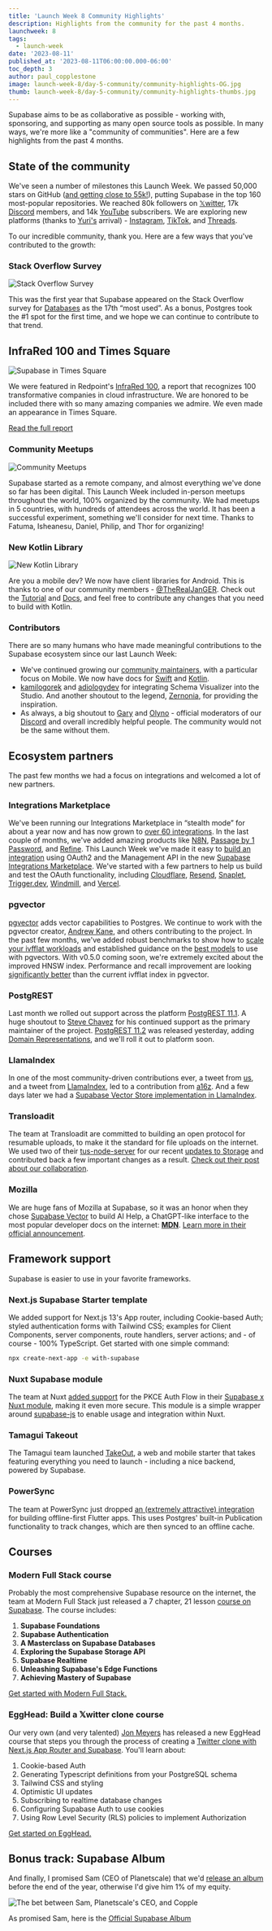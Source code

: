 ```yaml
---
title: 'Launch Week 8 Community Highlights'
description: Highlights from the community for the past 4 months.
launchweek: 8
tags:
  - launch-week
date: '2023-08-11'
published_at: '2023-08-11T06:00:00.000-06:00'
toc_depth: 3
author: paul_copplestone
image: launch-week-8/day-5-community/community-highlights-OG.jpg
thumb: launch-week-8/day-5-community/community-highlights-thumbs.jpg
---
```


Supabase aims to be as collaborative as possible - working with, sponsoring, and supporting as many open source tools as possible. In many ways, we're more like a "community of communities". Here are a few highlights from the past 4 months.

## State of the community

We've seen a number of milestones this Launch Week. We passed 50,000 stars on GitHub ([and getting close to 55k!](https://github.com/supabase/supabase)), putting Supabase in the top 160 most-popular repositories. We reached 80k followers on [𝕏witter](https://twitter.com/supabase), 17k [Discord](https://discord.supabase.com) members, and 14k [YouTube](https://youtube.com/supabase) subscribers. We are exploring new platforms (thanks to [Yuri's](https://twitter.com/yuricodesbot) arrival) - [Instagram](https://www.instagram.com/supabasecom/), [TikTok](https://www.tiktok.com/@supabase.com), and [Threads](https://www.threads.net/@supabasecom).

To our incredible community, thank you. Here are a few ways that you've contributed to the growth:

### Stack Overflow Survey

![Stack Overflow Survey](/images/blog/launch-week-8/day-5-community/stack-overflow-survey.png)

This was the first year that Supabase appeared on the Stack Overflow survey for [Databases](https://survey.stackoverflow.co/2023/#most-popular-technologies-database) as the 17th “most used”. As a bonus, Postgres took the #1 spot for the first time, and we hope we can continue to contribute to that trend.

## InfraRed 100 and Times Square

![Supabase in Times Square](https://supabase.com/_next/image?url=https%3A%2F%2Fobuldanrptloktxcffvn.supabase.co%2Fstorage%2Fv1%2Fobject%2Fpublic%2Fimages%2Fmarketing-emails%2Ftimes-sq.png%3Ft%3D2023-08-02T11%253A04%253A14.458Z&w=3840&q=75)

We were featured in Redpoint's [InfraRed 100](https://www.redpoint.com/infrared/100/), a report that recognizes 100 transformative companies in cloud infrastructure. We are honored to be included there with so many amazing companies we admire. We even made an appearance in Times Square.

[Read the full report](https://www.redpoint.com/infrared/100/)

### Community Meetups

![Community Meetups](/images/blog/launch-week-8/day-5-community/launch-week-8-meetups.png)

Supabase started as a remote company, and almost everything we've done so far has been digital. This Launch Week included in-person meetups throughout the world, 100% organized by the community. We had meetups in 5 countries, with hundreds of attendees across the world. It has been a successful experiment, something we'll consider for next time. Thanks to Fatuma, Isheanesu, Daniel, Philip, and Thor for organizing!

### New Kotlin Library

![New Kotlin Library](/images/blog/launch-week-8/day-5-community/kotlin-lib.jpg)

Are you a mobile dev? We now have client libraries for Android. This is thanks to one of our community members - [@TheRealJanGER](https://twitter.com/TheRealJanGER). Check out the [Tutorial](/blog/native-mobile-auth) and [Docs](/docs/reference/kotlin/introduction), and feel free to contribute any changes that you need to build with Kotlin.

### Contributors

There are so many humans who have made meaningful contributions to the Supabase ecosystem since our last Launch Week:

- We've continued growing our [community maintainers](https://github.com/orgs/supabase-community/teams), with a particular focus on Mobile. We now have docs for [Swift](/docs/reference/swift/introduction) and [Kotlin](/docs/reference/kotlin/introduction).
- [kamilogorek](https://github.com/kamilogorek) and [adiologydev](https://github.com/adiologydev) for integrating Schema Visualizer into the Studio. And another shoutout to the legend, [Zernonia](https://twitter.com/zernonia), for providing the inspiration.
- As always, a big shoutout to [Gary](https://github.com/GaryAustin1) and [Olyno](https://github.com/olyno) - official moderators of our [Discord](https://discord.supabase.com/) and overall incredibly helpful people. The community would not be the same without them.

## Ecosystem partners

The past few months we had a focus on integrations and welcomed a lot of new partners.

### Integrations Marketplace

We've been running our Integrations Marketplace in “stealth mode” for about a year now and has now grown to [over 60 integrations](/partners/integrations). In the last couple of months, we've added amazing products like [N8N](/partners/integrations/n8n), [Passage by 1 Password](/partners/integrations/passageidentity), and [Refine](/partners/integrations/refine_dev). This Launch Week we've made it easy to [build an integration](/docs/guides/platform/oauth-apps/build-a-supabase-integration#create-an-oauth-app) using OAuth2 and the Management API in the new [Supabase Integrations Marketplace](/blog/supabase-integrations-marketplace). We've started with a few partners to help us build and test the OAuth functionality, including [Cloudflare](/partners/integrations/cloudflare-workers), [Resend](/partners/integrations/resend), [Snaplet](/partners/integrations/snaplet), [Trigger.dev](/partners/integrations/triggerdotdev), [Windmill](/partners/integrations/vercel), and [Vercel](/partners/integrations/windmill).

### pgvector

[pgvector](github.com/pgvector/pgvector/) adds vector capabilities to Postgres. We continue to work with the pgvector creator, [Andrew Kane](https://twitter.com/andrewkane), and others contributing to the project. In the past few months, we've added robust benchmarks to show how to [scale your ivfflat workloads](/blog/pgvector-performance) and established guidance on the [best models](/blog/fewer-dimensions-are-better-pgvector) to use with pgvectors. With v0.5.0 coming soon, we're extremely excited about the improved HNSW index. Performance and recall improvement are looking [significantly better](https://jkatz05.com/post/postgres/pgvector-hnsw-performance/) than the current ivfflat index in pgvector.

### PostgREST

Last month we rolled out support across the platform [PostgREST 11.1](/blog/postgrest-11-1-release). A huge shoutout to [Steve Chavez](https://twitter.com/_steve_chavez) for his continued support as the primary maintainer of the project. [PostgREST 11.2](https://github.com/PostgREST/postgrest/releases/tag/v11.2.0) was released yesterday, adding [Domain Representations](https://postgrest.org/en/v11.2/references/api/domain_representations.html), and we'll roll it out to platform soon.

### LlamaIndex

In one of the most community-driven contributions ever, a tweet from [us](https://twitter.com/kiwicopple/status/1664377669935349760?s=20), and a tweet from [LlamaIndex](https://twitter.com/jerryjliu0/status/1664413942045904896), led to a contribution from [a16z](https://twitter.com/stuffyokodraws/status/1664532449815302145?s=20). And a few days later we had a [Supabase Vector Store implementation in LlamaIndex](https://gpt-index.readthedocs.io/en/stable/examples/vector_stores/SupabaseVectorIndexDemo.html).

### Transloadit

The team at Transloadit are committed to building an open protocol for resumable uploads, to make it the standard for file uploads on the internet. We used two of their [tus-node-server](https://github.com/tus/tus-node-server/) for our recent [updates to Storage](/blog/storage-v3-resumable-uploads) and contributed back a few important changes as a result. [Check out their post about our collaboration](https://transloadit.com/blog/2023/08/casestudy-supabase/).

### Mozilla

We are huge fans of Mozilla at Supabase, so it was an honor when they chose [Supabase Vector](/vector) to build AI Help, a ChatGPT-like interface to the most popular developer docs on the internet: **[MDN](https://developer.mozilla.org/en-US/)**. [Learn more in their official announcement](https://developer.mozilla.org/en-US/blog/introducing-ai-help/).

## Framework support

Supabase is easier to use in your favorite frameworks.

### Next.js Supabase Starter template

We added support for Next.js 13's App router, including Cookie-based Auth; styled authentication forms with Tailwind CSS; examples for Client Components, server components, route handlers, server actions; and - of course - 100% TypeScript. Get started with one simple command:

```bash
npx create-next-app -e with-supabase
```

### Nuxt Supabase module

The team at Nuxt [added support](https://twitter.com/_larbish/status/1687044609522778112) for the PKCE Auth Flow in their [Supabase x Nuxt module](https://supabase.nuxtjs.org/), making it even more secure. This module is a simple wrapper around [supabase-js](https://github.com/supabase/supabase-js) to enable usage and integration within Nuxt.

### Tamagui Takeout

The Tamagui team launched [TakeOut](https://tamagui.dev/takeout), a web and mobile starter that takes featuring everything you need to launch - including a nice backend, powered by Supabase.

### PowerSync

The team at PowerSync just dropped [an (extremely attractive) integration](https://docs.powersync.co/integration-guides/supabase-+-powersync) for building offline-first Flutter apps. This uses Postgres' built-in Publication functionality to track changes, which are then synced to an offline cache.

## Courses

### Modern Full Stack course

Probably the most comprehensive Supabase resource on the internet, the team at Modern Full Stack just released a 7 chapter, 21 lesson [course on Supabase](https://modernfullstack.com/course/mfs401). The course includes:

1. **Supabase Foundations**
2. **Supabase Authentication**
3. **A Masterclass on Supabase Databases**
4. **Exploring the Supabase Storage API**
5. **Supabase Realtime**
6. **Unleashing Supabase's Edge Functions**
7. **Achieving Mastery of Supabase**

[Get started with Modern Full Stack.](https://modernfullstack.com/course/mfs401)

### EggHead: Build a 𝕏witter clone course

Our very own (and very talented) [Jon Meyers](https://twitter.com/jonmeyers_io) has released a new EggHead course that steps you through the process of creating a [Twitter clone with Next.js App Router and Supabase](https://egghead.io/courses/build-a-twitter-clone-with-the-next-js-app-router-and-supabase-19bebadb). You'll learn about:

1. Cookie-based Auth
2. Generating Typescript definitions from your PostgreSQL schema
3. Tailwind CSS and styling
4. Optimistic UI updates
5. Subscribing to realtime database changes
6. Configuring Supabase Auth to use cookies
7. Using Row Level Security (RLS) policies to implement Authorization

[Get started on EggHead.](https://egghead.io/courses/build-a-twitter-clone-with-the-next-js-app-router-and-supabase-19bebadb)

## Bonus track: Supabase Album

And finally, I promised Sam (CEO of Planetscale) that we'd [release an album](https://twitter.com/kiwicopple/status/1664118998169014273) before the end of the year, otherwise I'd give him 1% of my equity.

![The bet between Sam, Planetscale's CEO, and Copple](/images/blog/launch-week-8/day-5-community/supabase-album.png)

As promised Sam, here is the [Official Supabase Album](https://www.youtube.com/watch?v=dQw4w9WgXcQ)
